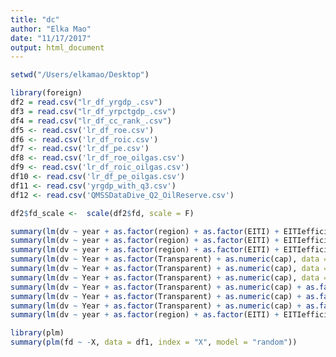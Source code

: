 ---
title: "dc"
author: "Elka Mao"
date: "11/17/2017"
output: html_document
---
```{r}
setwd("/Users/elkamao/Desktop")
```

```{r}
library(foreign)
df2 = read.csv("lr_df_yrgdp_.csv")
df3 = read.csv("lr_df_yrpctgdp_.csv")
df4 = read.csv("lr_df_cc_rank_.csv")
df5 <- read.csv('lr_df_roe.csv')
df6 <- read.csv('lr_df_roic.csv')
df7 <- read.csv('lr_df_pe.csv')
df8 <- read.csv('lr_df_roe_oilgas.csv')
df9 <- read.csv('lr_df_roic_oilgas.csv')
df10 <- read.csv('lr_df_pe_oilgas.csv')
df11 <- read.csv('yrgdp_with_q3.csv')
df12 <- read.csv('QMSSDataDive_Q2_OilReserve.csv')
```

```{r}
df2$fd_scale <-  scale(df2$fd, scale = F)
```

```{r}
summary(lm(dv ~ year + as.factor(region) + as.factor(EITI) + EITIefficiency + rq + as.factor(resource), data = df2))
summary(lm(dv ~ year + as.factor(region) + as.factor(EITI) + EITIefficiency + rq + as.factor(resource), data = df3))
summary(lm(dv ~ year + as.factor(region) + as.factor(EITI) + EITIefficiency + as.factor(resource), data = df4))
summary(lm(dv ~ Year + as.factor(Transparent) + as.numeric(cap), data = df5))
summary(lm(dv ~ Year + as.factor(Transparent) + as.numeric(cap), data = df6))
summary(lm(dv ~ Year + as.factor(Transparent) + as.numeric(cap), data = df7))
summary(lm(dv ~ Year + as.factor(Transparent) + as.numeric(cap) + as.factor(Season), data = df8))
summary(lm(dv ~ Year + as.factor(Transparent) + as.numeric(cap) + as.factor(Season), data = df9))
summary(lm(dv ~ Year + as.factor(Transparent) + as.numeric(cap) + as.factor(Season), data = df10))
summary(lm(dv ~ year + as.factor(region) + as.factor(EITI) + EITIefficiency, data = df11))
```

```{r}
library(plm)
summary(plm(fd ~ -X, data = df1, index = "X", model = "random"))
```

